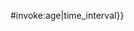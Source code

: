 <includeonly>{{{{{♥|safesubst:}}}#invoke:age|time_interval}}</includeonly><noinclude>{{documentation}}</noinclude>